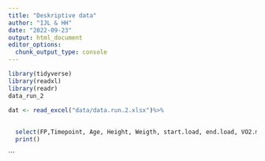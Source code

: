 ```yaml
---
title: "Deskriptive data"
author: "IJL & HH"
date: "2022-09-23"
output: html_document
editor_options: 
  chunk_output_type: console
---
```


```r

library(tidyverse)
library(readxl)
library(readr)
data_run_2

dat <- read_excel("data/data.run.2.xlsx")%>% 
  
  
  select(FP,Timepoint, Age, Height, Weigth, start.load, end.load, VO2.max,lac.max, HR.max, RER.max) %>% 
  print()

```


```

